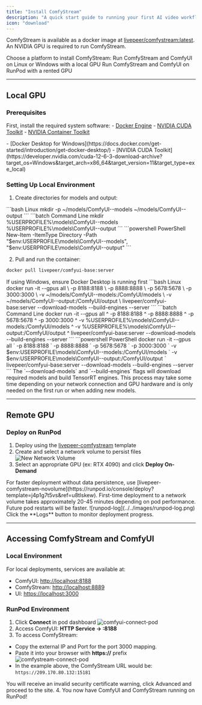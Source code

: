 ```yaml
---
title: "Install ComfyStream"
description: "A quick start guide to running your first AI video workflow with ComfyStream"
icon: "download"
---
```


ComfyStream is available as a docker image at [livepeer/comfystream:latest](https://hub.docker.com/r/livepeer/comfystream). An NVIDIA GPU is required to run ComfyStream. 

Choose a platform to install ComfyStream:
<CardGroup cols={2}>
  <Card title="Local GPU" icon="square-1" href="#local-gpu">
    Run ComfyStream and ComfyUI on Linux or Windows with a local GPU
  </Card>
  <Card title="Remote GPU" icon="square-2" href="#remote-gpu">
    Run ComfyStream and ComfyUI on RunPod with a rented GPU
  </Card>
</CardGroup>

---

<h2>Local GPU</h2>

### Prerequisites

First, install the required system software:
<AccordionGroup>
  <Accordion title="Linux">
    - [Docker Engine](https://docs.docker.com/engine/install/ubuntu/#install-using-the-repository)
    - [NVIDIA CUDA Toolkit](https://developer.nvidia.com/cuda-12-6-3-download-archive?target_os=Linux&target_arch=x86_64&Distribution=Ubuntu)
    - [NVIDIA Container Toolkit](https://docs.nvidia.com/datacenter/cloud-native/container-toolkit/latest/install-guide.html)
  </Accordion>

  <Accordion title="Windows">
    - [Docker Desktop for Windows](https://docs.docker.com/get-started/introduction/get-docker-desktop/)
    - [NVIDIA CUDA Toolkit](https://developer.nvidia.com/cuda-12-6-3-download-archive?target_os=Windows&target_arch=x86_64&target_version=11&target_type=exe_local)
  </Accordion>
</AccordionGroup>

### Setting Up Local Environment 

1. Create directories for models and output:

<CodeGroup>
```bash Linux
mkdir -p ~/models/ComfyUI--models ~/models/ComfyUI--output  
```
```batch Command Line
mkdir %USERPROFILE%\models\ComfyUI--models %USERPROFILE%\models\ComfyUI--output
```
```powershell PowerShell
New-Item -ItemType Directory -Path "$env:USERPROFILE\models\ComfyUI--models", "$env:USERPROFILE\models\ComfyUI--output"
```
</CodeGroup>

2. Pull and run the container:

```bash
docker pull livepeer/comfyui-base:server
```

<Info>
If using Windows, ensure Docker Desktop is running first
</Info>

<CodeGroup>
```bash Linux
docker run -it --gpus all \
-p 8188:8188 \
-p 8888:8888 \
-p 5678:5678 \
-p 3000:3000 \
-v ~/models/ComfyUI--models:/ComfyUI/models \
-v ~/models/ComfyUI--output:/ComfyUI/output \
livepeer/comfyui-base:server --download-models --build-engines --server
```
```batch Command Line
docker run -it --gpus all ^
-p 8188:8188 ^
-p 8888:8888 ^
-p 5678:5678 ^
-p 3000:3000 ^
-v %USERPROFILE%\models\ComfyUI--models:/ComfyUI/models ^
-v %USERPROFILE%\models\ComfyUI--output:/ComfyUI/output ^
livepeer/comfyui-base:server --download-models --build-engines --server
```
```powershell PowerShell
docker run -it --gpus all `
-p 8188:8188 `
-p 8888:8888 `
-p 5678:5678 `
-p 3000:3000 `
-v $env:USERPROFILE\models\ComfyUI--models:/ComfyUI/models `
-v $env:USERPROFILE\models\ComfyUI--output:/ComfyUI/output `
livepeer/comfyui-base:server --download-models --build-engines --server
```
</CodeGroup>

<Note>
The `--download-models` and `--build-engines` flags will download required models and build TensorRT engines. This process may take some time depending on your network connection and GPU hardware and is only needed on the first run or when adding new models.
</Note>

---

<h2 id="remote-gpu">Remote GPU</h2>

### Deploy on RunPod

1. Deploy using the [livepeer-comfystream](https://runpod.io/console/deploy?template=w01m180vxx&ref=u8tlskew) template
2. Create and select a network volume to persist files
![New Network Volume](../../images/networkvolume.png)
3. Select an appropriate GPU (ex: RTX 4090) and click **Deploy On-Demand**

<Note>
For faster deployment without data persistence, use [livepeer-comfystream-novolume](https://runpod.io/console/deploy?template=j4p1g7t5vs&ref=u8tlskew).
</Note>

<Warning>
First-time deployment to a network volume takes approximately 20-45 minutes depending on pod performance. Future pod restarts will be faster.
![runpod-log](../../images/runpod-log.png)
Click the **Logs** button to monitor deployment progress.
</Warning>

---


## Accessing ComfyStream and ComfyUI 

### Local Environment
For local deployments, services are available at:
- ComfyUI: [http://localhost:8188](http://localhost:8188)
- ComfyStream: [http://localhost:8889](http://localhost:8889)
- UI: [https://localhost:3000](https://localhost:3000)

### RunPod Environment
1. Click **Connect** in pod dashboard
![comfyui-connect-pod](../../images/comfyui-connect-pod.png)
2. Access ComfyUI: **HTTP Service -> :8188**
3. To access ComfyStream:

 - Copy the external IP and Port for the port 3000 mapping. 
 - Paste it into your browser with **https://** prefix
![comfystream-connect-pod](../../images/comfystream-connect-pod.png)
 - In the example above, the ComfyStream URL would be: `https://209.170.80.132:15181`
 
<Note>
You will receive an invalid security certificate warning, click Advanced and proceed to the site.
</Note>
4. You now have ComfyUI and ComfyStream running on RunPod!
